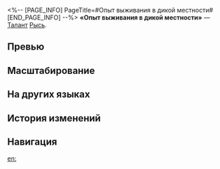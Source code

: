 <%-- [PAGE_INFO]
PageTitle=#Опыт выживания в дикой местности#
[END_PAGE_INFO] --%>
{{Навык Инфобокс
|Название         = Опыт выживания в дикой местности
|Изображение      = Навык Опыт выживания в дикой местности.png
|Персонаж         = Рысь
|Тип              = Талант
|Тэг              = Восстановление
|УронСтойк        = 
|ЭнергияГен       = 
|Энергия          = 
|Длительность     = 
|Описание         = Использование навыка или сверхспособности накладывает на союзников эффект периодического исцеления на 2 хода. Цель восстанавливает НР, равное {{Цвет|Выделенный|2,4%—3,8%}} от макс. НР Рыси плюс {{Цвет|Выделенный|24—106,8}} ед., в начале каждого хода. Если цель имеет статус Реакция выживания, то наложенный эффект периодического исцеления дополнительно восстанавливает этому союзнику НР, равное {{Цвет|Выделенный|3%—4,8%}} от макс. НР Рыси плюс {{Цвет|Выделенный|30—133,5}} ед.
|Свойство1        = 
|Масштабирование1 = 
}}
'''«Опыт выживания в дикой местности»''' — [[Талант]] [[Рысь]].

==Превью==
{{Превью
|Файл = Опыт выживания в дикой местности Превью
}}

==Масштабирование==
{{Масштабирование навыка|тип=Талант
|2.4%;2.55%;2.7%;2.85%;3%;3.12%;3.24%;3.36%;3.48%;3.6%;3.72%;3.84%;3.96%;4.08%;4.2%
|2400%;3840%;4920%;6000%;6720%;7440%;7980%;8520%;9060%;9600%;10140%;10680%;11220%;11760%;12300%
|3%;3.19%;3.38%;3.56%;3.75%;3.9%;4.05%;4.2%;4.35%;4.5%;4.65%;4.8%;4.95%;5.1%;5.25%
|3000%;4800%;6150%;7500%;8400%;9300%;9975%;10650%;11325%;12000%;12675%;13350%;14025%;14700%;15375%
}}

==На других языках==
{{На других языках
|en   = Outdoor Survival Experience
|zhs  = 户外生存经验
|zht  = 戶外生存經驗
|ja   = {{Rubi|野外|やがい}}サバイバル{{Rubi|経験|けいけん}}
|ko   = 야외 생존 경험
|es   = Supervivencia al aire libre
|fr   = Expérience de survie en pleine nature
|ru   = Опыт выживания в дикой местности
|th   = Outdoor Survival Experience
|vi   = Kinh Nghiệm Sinh Tồn
|de   = Überleben in der Wildnis
|id   = Outdoor Survival Experience
|pt   = Experiência de Sobrevivência na Neve
}}

==История изменений==
{{История изменений|3.5}}

==Навигация==
{{Навык Навбокс|Рысь}}

[[en:]]